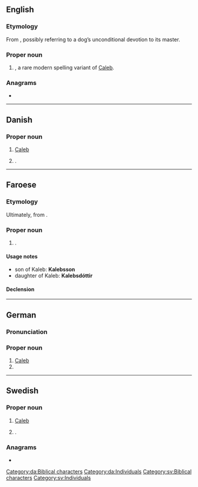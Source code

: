 ==English==

===Etymology===
From {{der|en|he|כלב||dog}}, possibly referring to a dog’s unconditional devotion to its master.

===Proper noun===
{{en-proper noun}}

# {{given name|en|male|from=Hebrew}}, a rare modern spelling variant of [[Caleb]].

===Anagrams===
* {{anagrams|en|a=abekl|Balke|Blake|Kabel|blake|bleak}}

----

==Danish==

===Proper noun===
{{head|da|proper noun}}

# [[Caleb]] {{qualifier|biblical character}}
# {{lb|da|rare}} {{given name|da|male}}.

[[Category:da:Biblical characters]]
[[Category:da:Individuals]]

----

==Faroese==

===Etymology===
Ultimately, from {{der|fo|he|כֶּלֶב|gloss=dog|tr=kéleb}}.

===Proper noun===
{{head|fo|proper noun|g=m}}

# {{given name|fo|male}}.

====Usage notes====
* son of Kaleb: '''Kalebsson'''
* daughter of Kaleb: '''Kalebsdóttir'''

====Declension====
{{fo-decl-proper-noun-s-indef|Kaleb|Kaleb|Kalebi|Kalebs}}

----

==German==

===Pronunciation===

{{IPA|de|/ˈ ka.leːp/}}

===Proper noun===
{{head|de|proper noun}}

# [[Caleb]] {{qualifier|biblical character}}
# {{given name|de|male|usage=rare|from=Biblical Hebrew}}

{{C|de|Biblical characters|Individuals}}

----

==Swedish==

===Proper noun===
{{sv-proper noun|c}}

# [[Caleb]] {{qualifier|biblical character}}
# {{lb|sv|rare}} {{given name|sv|male}}.

===Anagrams===
* {{anagrams|sv|a=abekl|bleka|kabel}}

[[Category:sv:Biblical characters]]
[[Category:sv:Individuals]]